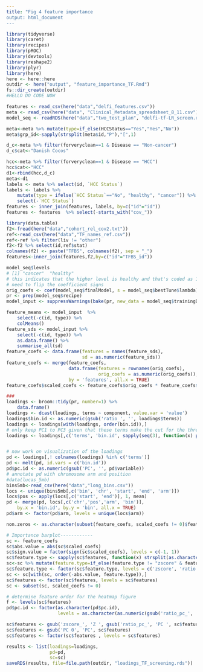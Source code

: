 ```yaml
---
title: "Fig 4 feature importance
output: html_document
---
```


```r
library(tidyverse)
library(caret)
library(recipes)
library(pROC)
library(devtools)
library(reshape2)
library(plyr)
library(here)
here <- here::here
outdir <- here("output", "feature_importance_TF.Rmd")
fs::dir_create(outdir)
#HELLO DO CODE NOW
```

```r
features <- read_csv(here("data","delfi_features.csv"))
meta <- read_csv(here("data", "Clinical_Metadata_spreadsheet_8_11.csv"))
model_seq <- readRDS(here("data","two_test_plan", "delfi-tf-LR_screen.rds"))
```

```r

meta<-meta %>% mutate(type=if_else(HCCStatus=="Yes","Yes","No"))
meta$grp_id<-sapply(strsplit(meta$id,"P"),"[",1)

d_c<-meta %>% filter(forveryclean==1 & Disease == "Non-cancer")
d_c$cat<-"Danish Cocos"

hcc<-meta %>% filter(forveryclean==1 & Disease == "HCC")
hcc$cat<-"HCC"
d1<-rbind(hcc,d_c)
meta<-d1
labels <- meta %>% select(id, `HCC Status`)
labels <- labels %>%
    mutate(type = ifelse(`HCC Status`=="No", "healthy", "cancer")) %>%
    select(-`HCC Status`)
features <- inner_join(features, labels, by=c("id"="id"))
features <- features  %>% select(-starts_with("cov_"))

library(data.table)
f2<-fread(here("data","cohort_rel_cov2.txt"))
ref<-read_csv(here("data","TF_names_ref.csv"))
ref<-ref %>% filter(liv != "other")
f2<-f2 %>% select(id,ref$stat)
colnames(f2) <- paste("TFBS", colnames(f2), sep = "_")
features<-inner_join(features,f2,by=c("id"="TFBS_id"))

```


```r
model_seq$levels
# [1] "cancer"  "healthy"
# this indicates that the higher level is healthy and that's coded as 1 in logistic regression
# need to flip the coefficient signs
orig_coefs <- coef(model_seq$finalModel, s = model_seq$bestTune$lambda) * (-1)
pr <- prep(model_seq$recipe)
model_input <- suppressWarnings(bake(pr, new_data = model_seq$trainingData))
```

```r
feature_means <- model_input  %>%
    select(-c(id, type)) %>%
    colMeans()
feature_sds <- model_input %>%
    select(-c(id, type)) %>%
    as.data.frame() %>%
    summarise_all(sd)
feature_coefs <- data.frame(features = names(feature_sds),
                            sd = as.numeric(feature_sds))
feature_coefs <- merge(feature_coefs,
	                   data.frame(features = rownames(orig_coefs),
	                   	          orig_coefs = as.numeric(orig_coefs)),
	                   by = 'features', all.x = TRUE)
feature_coefs$scaled_coefs <- feature_coefs$orig_coefs * feature_coefs$sd
```


```r
###
loadings <- broom::tidy(pr, number=1) %>%
    data.frame()
loadings <- dcast(loadings, terms ~ component, value.var = 'value')
loadings$bin.id <- as.numeric(gsub('ratio_', '', loadings$terms))
loadings <- loadings[with(loadings, order(bin.id)),]
# only keep PC1 to PC3 given that these terms make the cut for the threshold (as chosen from the recipe -- need to think why LUCAS had 11???)
loadings <- loadings[,c('terms', 'bin.id', sapply(seq(3), function(x) paste0('PC', x)))] ##


# now work on visualization of the loadings
pd <- loadings[,! colnames(loadings) %in% c('terms')]
pd <- melt(pd, id.vars = c('bin.id'))
pd$pc.id <- as.numeric(gsub('PC', '', pd$variable))
# annotate pd with chromosome arm and position
#data(lucas_5mb)
bins5mb<-read_csv(here("data","long_bins.csv"))
locs <- unique(bins5mb[,c('bin', 'chr', 'start', 'end', 'arm')])
locs$pos <- apply(locs[,c('start', 'end')], 1, mean)
pd <- merge(pd, locs[,c('chr','pos','arm', 'bin')],
	by.x = 'bin.id', by.y = 'bin', all.x = TRUE)
pd$arm <- factor(pd$arm, levels = unique(locs$arm))

non.zeros <- as.character(subset(feature_coefs, scaled_coefs != 0)$features)

# Importance barplot------------
sc <- feature_coefs
sc$abs.value = abs(sc$scaled_coefs)
sc$sign.value = factor(sign(sc$scaled_coefs), levels = c(-1, 1))
sc$feature.type <- sapply(sc$features, function(x) strsplit(as.character(x), split = '_')[[1]][1])
sc<-sc %>% mutate(feature.type=if_else(feature.type != "zscore" & feature.type != "ratio","TFBS",feature.type))
sc$feature.type <- factor(sc$feature.type, levels = c('zscore', 'ratio','TFBS'))
sc <- sc[with(sc, order(-abs.value, feature.type)),]
sc$features <- factor(sc$features, levels = sc$features)
sc <- subset(sc, scaled_coefs != 0)

# determine feature order for the heatmap figure
f <- levels(sc$features)
pd$pc.id <- factor(as.character(pd$pc.id),
                   levels = as.character(as.numeric(gsub('ratio_pc_', '', f[grepl('ratio', f)]))))

sc$features <- gsub('zscore_', 'Z ', gsub('ratio_pc_', 'PC ', sc$features))
sc$features <- gsub('PC 0', 'PC', sc$features)
sc$features <- factor(sc$features , levels = sc$features)
```


```r
results <- list(loadings=loadings,
                pd=pd,
                sc=sc)
saveRDS(results, file=file.path(outdir, "loadings_TF_screening.rds"))
```
